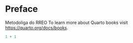 # Preface {.unnumbered}

Metodoliga do RREO To learn more about Quarto books visit <https://quarto.org/docs/books>.

```r
1 + 1
```
